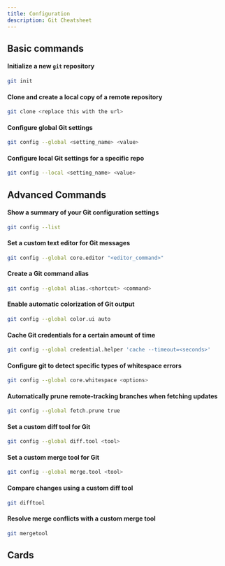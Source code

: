 ```yaml
---
title: Configuration
description: Git Cheatsheet
---
```


## Basic commands

#### Initialize a new `git` repository

```bash
git init
```

#### Clone and create a local copy of a remote repository

```bash
git clone <replace this with the url>
```

#### Configure global Git settings

```bash
git config --global <setting_name> <value>
```

#### Configure local Git settings for a specific repo

```bash
git config --local <setting_name> <value>
```

## Advanced Commands

#### Show a summary of your Git configuration settings

```bash
git config --list
```

#### Set a custom text editor for Git messages

```bash
git config --global core.editor "<editor_command>"
```

#### Create a Git command alias

```bash
git config --global alias.<shortcut> <command>
```

#### Enable automatic colorization of Git output

```bash
git config --global color.ui auto
```

#### Cache Git credentials for a certain amount of time

```bash
git config --global credential.helper 'cache --timeout=<seconds>'
```

#### Configure git to detect specific types of whitespace errors

```bash
git config --global core.whitespace <options>
```

#### Automatically prune remote-tracking branches when fetching updates

```bash
git config --global fetch.prune true
```

#### Set a custom diff tool for Git

```bash
git config --global diff.tool <tool>
```

#### Set a custom merge tool for Git

```bash
git config --global merge.tool <tool>
```

#### Compare changes using a custom diff tool

```bash
git difftool
```

#### Resolve merge conflicts with a custom merge tool

```bash
git mergetool
```

## Cards

<Cards>
  <Card title="Learn more about Next.js" href="https://nextjs.org/docs" />
  <Card title="Learn more about Fumadocs" href="https://fumadocs.vercel.app" />
</Cards>
